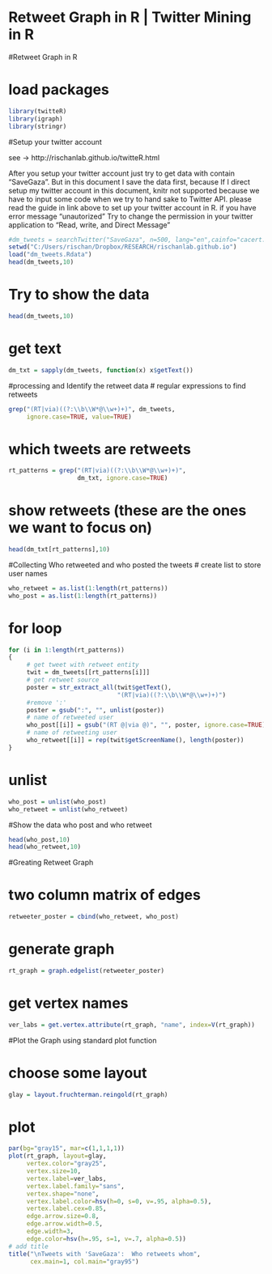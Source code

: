 Retweet Graph in R  | Twitter Mining in R
========================================================


#Retweet Graph in R 

# load packages
```r
library(twitteR)
library(igraph)
library(stringr)
```
#Setup your twitter account 

see -> http://rischanlab.github.io/twitteR.html 

After you setup your twitter account just try to get data with contain "SaveGaza". But in this document I save the data first, because If I direct setup my twitter account in this document, knitr not supported because we have to input some code when we try to hand sake to Twitter API. please read the guide in link above to set up your twitter account in R. if you have error message "unautorized" Try to change the permission in your twitter application to "Read, write, and Direct Message"

```r
#dm_tweets = searchTwitter("SaveGaza", n=500, lang="en",cainfo="cacert.pem") 
setwd("C:/Users/rischan/Dropbox/RESEARCH/rischanlab.github.io")
load("dm_tweets.Rdata")
head(dm_tweets,10)
```
# Try to show the data 
```r
head(dm_tweets,10)
```
# get text
```r
dm_txt = sapply(dm_tweets, function(x) x$getText())
```
#processing and Identify the retweet data
# regular expressions to find retweets
```r
grep("(RT|via)((?:\\b\\W*@\\w+)+)", dm_tweets, 
     ignore.case=TRUE, value=TRUE)
```
# which tweets are retweets
```r
rt_patterns = grep("(RT|via)((?:\\b\\W*@\\w+)+)", 
                   dm_txt, ignore.case=TRUE)
```
# show retweets (these are the ones we want to focus on)
```r
head(dm_txt[rt_patterns],10)
```

#Collecting Who retweeted and who posted the tweets
# create list to store user names
```r
who_retweet = as.list(1:length(rt_patterns))
who_post = as.list(1:length(rt_patterns))
```
# for loop
```r
for (i in 1:length(rt_patterns))
{ 
     # get tweet with retweet entity
     twit = dm_tweets[[rt_patterns[i]]]
     # get retweet source 
     poster = str_extract_all(twit$getText(),
                              "(RT|via)((?:\\b\\W*@\\w+)+)") 
     #remove ':'
     poster = gsub(":", "", unlist(poster)) 
     # name of retweeted user
     who_post[[i]] = gsub("(RT @|via @)", "", poster, ignore.case=TRUE) 
     # name of retweeting user 
     who_retweet[[i]] = rep(twit$getScreenName(), length(poster)) 
}
```
# unlist
```r
who_post = unlist(who_post)
who_retweet = unlist(who_retweet)
```
#Show the data who post and who retweet
```r
head(who_post,10)
head(who_retweet,10)
```
#Greating Retweet Graph

# two column matrix of edges
```r
retweeter_poster = cbind(who_retweet, who_post)
```
# generate graph
```r
rt_graph = graph.edgelist(retweeter_poster)
```
# get vertex names
```r
ver_labs = get.vertex.attribute(rt_graph, "name", index=V(rt_graph))
```


#Plot the Graph using standard plot function 

# choose some layout
```r
glay = layout.fruchterman.reingold(rt_graph)
```
# plot
```r
par(bg="gray15", mar=c(1,1,1,1))
plot(rt_graph, layout=glay,
     vertex.color="gray25",
     vertex.size=10,
     vertex.label=ver_labs,
     vertex.label.family="sans",
     vertex.shape="none",
     vertex.label.color=hsv(h=0, s=0, v=.95, alpha=0.5),
     vertex.label.cex=0.85,
     edge.arrow.size=0.8,
     edge.arrow.width=0.5,
     edge.width=3,
     edge.color=hsv(h=.95, s=1, v=.7, alpha=0.5))
# add title
title("\nTweets with 'SaveGaza':  Who retweets whom",
      cex.main=1, col.main="gray95") 
```

